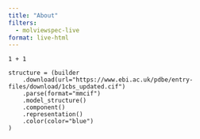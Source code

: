 ```yaml
---
title: "About"
filters:
  - molviewspec-live
format: live-html
---
```




```pyodide
1 + 1
```


```.python
structure = (builder
    .download(url="https://www.ebi.ac.uk/pdbe/entry-files/download/1cbs_updated.cif")
    .parse(format="mmcif")
    .model_structure()
    .component()
    .representation()
    .color(color="blue")
)
```

